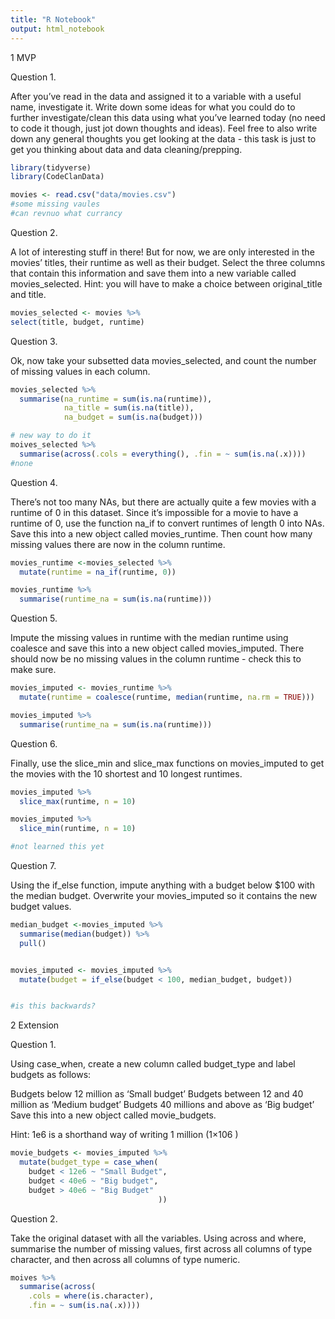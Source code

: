 ```yaml
---
title: "R Notebook"
output: html_notebook
---
```


1 MVP

Question 1.

After you’ve read in the data and assigned it to a variable with a useful name, investigate it. Write down some ideas for what you could do to further investigate/clean this data using what you’ve learned today (no need to code it though, just jot down thoughts and ideas). Feel free to also write down any general thoughts you get looking at the data - this task is just to get you thinking about data and data cleaning/prepping.

```r
library(tidyverse)
library(CodeClanData)
```

```r
movies <- read.csv("data/movies.csv")
#some missing vaules 
#can revnuo what currancy 

```


Question 2.

A lot of interesting stuff in there! But for now, we are only interested in the movies’ titles, their runtime as well as their budget. Select the three columns that contain this information and save them into a new variable called movies_selected. Hint: you will have to make a choice between original_title and title.

```r
movies_selected <- movies %>% 
select(title, budget, runtime) 
```


Question 3.

Ok, now take your subsetted data movies_selected, and count the number of missing values in each column.

```r
movies_selected %>% 
  summarise(na_runtime = sum(is.na(runtime)),
            na_title = sum(is.na(title)),
            na_budget = sum(is.na(budget)))

# new way to do it 
moives_selected %>% 
  summarise(across(.cols = everything(), .fin = ~ sum(is.na(.x))))
#none 
```


Question 4.

There’s not too many NAs, but there are actually quite a few movies with a runtime of 0 in this dataset. Since it’s impossible for a movie to have a runtime of 0, use the function na_if to convert runtimes of length 0 into NAs. Save this into a new object called movies_runtime. Then count how many missing values there are now in the column runtime.

```r
movies_runtime <-movies_selected %>% 
  mutate(runtime = na_if(runtime, 0))

movies_runtime %>%
  summarise(runtime_na = sum(is.na(runtime)))
```



Question 5.

Impute the missing values in runtime with the median runtime using coalesce and save this into a new object called movies_imputed. There should now be no missing values in the column runtime - check this to make sure.

```r
movies_imputed <- movies_runtime %>% 
  mutate(runtime = coalesce(runtime, median(runtime, na.rm = TRUE)))

movies_imputed %>% 
  summarise(runtime_na = sum(is.na(runtime)))

```


Question 6.

Finally, use the slice_min and slice_max functions on movies_imputed to get the movies with the 10 shortest and 10 longest runtimes.

```r

movies_imputed %>%  
  slice_max(runtime, n = 10)

movies_imputed %>%  
  slice_min(runtime, n = 10)

#not learned this yet
```


Question 7.

Using the if_else function, impute anything with a budget below $100 with the median budget. Overwrite your movies_imputed so it contains the new budget values.

```r


median_budget <-movies_imputed %>% 
  summarise(median(budget)) %>% 
  pull()


movies_imputed <- movies_imputed %>%
  mutate(budget = if_else(budget < 100, median_budget, budget))


#is this backwards?
```



2 Extension


Question 1.

Using case_when, create a new column called budget_type and label budgets as follows:

Budgets below 12 million as ‘Small budget’
Budgets between 12 and 40 million as ‘Medium budget’
Budgets 40 millions and above as ‘Big budget’
Save this into a new object called movie_budgets.

Hint:
1e6 is a shorthand way of writing 1 million (1×106
)

```r
movie_budgets <- movies_imputed %>% 
  mutate(budget_type = case_when(
    budget < 12e6 ~ "Small Budget",
    budget < 40e6 ~ "Big budget",
    budget > 40e6 ~ "Big Budget"
                                 ))
```

Question 2.

Take the original dataset with all the variables. Using across and where, summarise the number of missing values, first across all columns of type character, and then across all columns of type numeric.


```r
moives %>% 
  summarise(across(
    .cols = where(is.character), 
    .fin = ~ sum(is.na(.x))))


```

